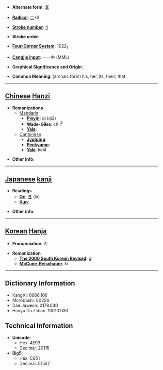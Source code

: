 * '''Alternate form''': [[其]]

* '''[[Wiktionary:Chinese radical index| Radical]]''': [[Wiktionary:Chinese radical index 二|二]]+2

* '''[[Wiktionary:Chinese total strokes index|Stroke number]]''': [[Wiktionary:Chinese total strokes index 4|4]]

* '''Stroke order''': 

* '''[[Wiktionary:Chinese four corner index|Four-Corner System]]''': 1022<sub>1</sub>

* '''[[Wiktionary:Chinese Cangjie index|Cangjie input]]''': 一一中 (MML)

* '''Graphical Significance and Origin''': 

* '''Common Meaning''': (archaic form) his, her, its, their; that

----

== [[Chinese]] [[Hanzi]] ==

* '''Romanizations'''
** [[Mandarin]]:
*** '''[[Pinyin]]''': qí (qi2)
*** '''[[Wade-Giles]]''': ch'i<sup>2</sup>
*** '''[[Yale]]''': 
**[[Cantonese]]
***'''[[Jyutping]]''':
***'''[[Penkyamp]]''': 
***'''[[Yale]]''': kei4

* '''Other info''': 

----

== [[Japanese]] [[kanji]] ==

* '''Readings'''
** '''[[On]]''': [[き]] (ki)
** '''[[Kun]]''': 

* '''Other info''':  

----

== [[Korean]] [[Hanja]] ==

* '''Pronunciation''': 기

* '''Romanization'''
** '''[[The 2000 South Korean Revised Romanization|The 2000 South Korean Revised]]''': gi
** '''[[McCune-Reischauer]]''': ki

----

== Dictionary Information ==

* KangXi: 0086.100
* Morobashi: 00256
* Dae Jaweon: 0178.030
* Hanyu Da Zidian: 10010.030

== Technical Information ==

* '''Unicode''':
** Hex: 4E93
** Decimal: 20115
* '''Big5''':
** Hex: C951
** Decimal: 51537